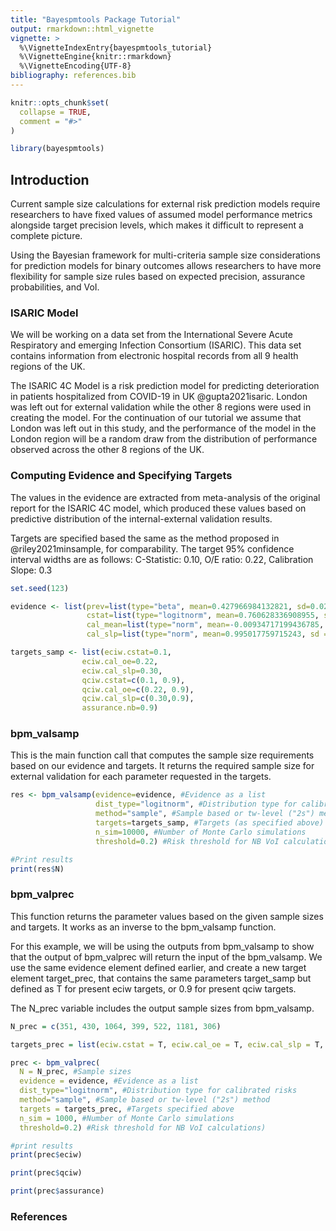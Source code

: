 ```yaml
---
title: "Bayespmtools Package Tutorial"
output: rmarkdown::html_vignette
vignette: >
  %\VignetteIndexEntry{bayespmtools_tutorial}
  %\VignetteEngine{knitr::rmarkdown}
  %\VignetteEncoding{UTF-8}
bibliography: references.bib
---
```


```r
knitr::opts_chunk$set(
  collapse = TRUE,
  comment = "#>"
)
```

```r
library(bayespmtools)
```

## Introduction

Current sample size calculations for external risk prediction models require researchers to have fixed values of assumed model performance metrics alongside target precision levels, which makes it difficult to represent a complete picture.

Using the Bayesian framework for multi-criteria sample size considerations for prediction models for binary outcomes allows researchers to have more flexibility for sample size rules based on expected precision, assurance probabilities, and VoI.

### ISARIC Model

We will be working on a data set from the International Severe Acute Respiratory and emerging Infection Consortium (ISARIC). This data set contains information from electronic hospital records from all 9 health regions of the UK.

The ISARIC 4C Model is a risk prediction model for predicting deterioration in patients hospitalized from COVID-19 in UK @gupta2021isaric. London was left out for external validation while the other 8 regions were used in creating the model. For the continuation of our tutorial we assume that London was left out in this study, and the performance of the model in the London region will be a random draw from the distribution of performance observed across the other 8 regions of the UK.

### Computing Evidence and Specifying Targets

The values in the evidence are extracted from meta-analysis of the original report for the ISARIC 4C model, which produced these values based on predictive distribution of the internal-external validation results.

Targets are specified based the same as the method proposed in @riley2021minsample, for comparability. The target 95% confidence interval widths are as follows: C-Statistic: 0.10, O/E ratio: 0.22, Calibration Slope: 0.3

```r
set.seed(123)
```

```r
evidence <- list(prev=list(type="beta", mean=0.427966984132821, sd=0.0295397309129426),
                 cstat=list(type="logitnorm", mean=0.760628336908955, sd=0.00635806041351944),
                 cal_mean=list(type="norm", mean=-0.00934717199436785, sd=0.124517605045825),
                 cal_slp=list(type="norm", mean=0.995017759715243, sd = 0.0237278675967507))
```

```r
targets_samp <- list(eciw.cstat=0.1,
                eciw.cal_oe=0.22,
                eciw.cal_slp=0.30,
                qciw.cstat=c(0.1, 0.9),
                qciw.cal_oe=c(0.22, 0.9),
                qciw.cal_slp=c(0.30,0.9),
                assurance.nb=0.9)
```

### bpm_valsamp

This is the main function call that computes the sample size requirements based on our evidence and targets. It returns the required sample size for external validation for each parameter requested in the targets.

```r
res <- bpm_valsamp(evidence=evidence, #Evidence as a list
                   dist_type="logitnorm", #Distribution type for calibrated risks
                   method="sample", #Sample based or tw-level ("2s") method
                   targets=targets_samp, #Targets (as specified above)
                   n_sim=10000, #Number of Monte Carlo simulations
                   threshold=0.2) #Risk threshold for NB VoI calculations
```

```r
#Print results
print(res$N)
```

### bpm_valprec

This function returns the parameter values based on the given sample sizes and targets. It works as an inverse to the bpm_valsamp function.

For this example, we will be using the outputs from bpm_valsamp to show that the output of bpm_valprec will return the input of the bpm_valsamp. We use the same evidence element defined earlier, and create a new target element target_prec, that contains the same parameters target_samp but defined as T for present eciw targets, or 0.9 for present qciw targets.

The N_prec variable includes the output sample sizes from bpm_valsamp.

```r
N_prec = c(351, 430, 1064, 399, 522, 1181, 306)

targets_prec = list(eciw.cstat = T, eciw.cal_oe = T, eciw.cal_slp = T, qciw.cstat = 0.9, qciw.cal_oe = 0.9, qciw.cal_slp = 0.9, assurance.nb=T)

prec <- bpm_valprec(
  N = N_prec, #Sample sizes
  evidence = evidence, #Evidence as a list
  dist_type="logitnorm", #Distribution type for calibrated risks
  method="sample", #Sample based or tw-level ("2s") method
  targets = targets_prec, #Targets specified above
  n_sim = 1000, #Number of Monte Carlo simulations
  threshold=0.2) #Risk threshold for NB VoI calculations)

```

```r
#print results
print(prec$eciw)

print(prec$qciw)

print(prec$assurance)
```

### References